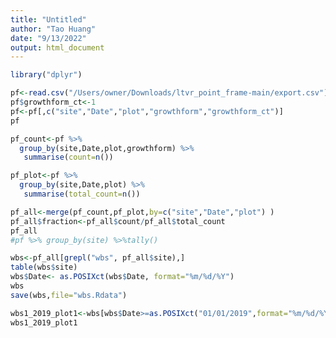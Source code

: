 ```yaml
---
title: "Untitled"
author: "Tao Huang"
date: "9/13/2022"
output: html_document
---
```


```r
library("dplyr")
```

```r
pf<-read.csv("/Users/owner/Downloads/ltvr_point_frame-main/export.csv")
pf$growthform_ct<-1
pf<-pf[,c("site","Date","plot","growthform","growthform_ct")]
pf
```

```r
pf_count<-pf %>%    
  group_by(site,Date,plot,growthform) %>%
   summarise(count=n())

pf_plot<-pf %>%    
  group_by(site,Date,plot) %>%
   summarise(total_count=n())

pf_all<-merge(pf_count,pf_plot,by=c("site","Date","plot") )
pf_all$fraction<-pf_all$count/pf_all$total_count
pf_all
#pf %>% group_by(site) %>%tally()
```

```r
wbs<-pf_all[grepl("wbs", pf_all$site),]
table(wbs$site)
wbs$Date<- as.POSIXct(wbs$Date, format="%m/%d/%Y")
wbs
save(wbs,file="wbs.Rdata")
```

```r
wbs1_2019_plot1<-wbs[wbs$Date>=as.POSIXct("01/01/2019",format="%m/%d/%Y") &wbs$Date<as.POSIXct("01/01/2021",format="%m/%d/%Y") & wbs$site=="wbs1" &wbs$plot==1,]
wbs1_2019_plot1
```
